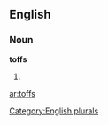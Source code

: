 ==English==

===Noun===
'''toffs'''

# {{plural of|[[toff]]}}

[[Category:English plurals]]

[[ar:toffs]]